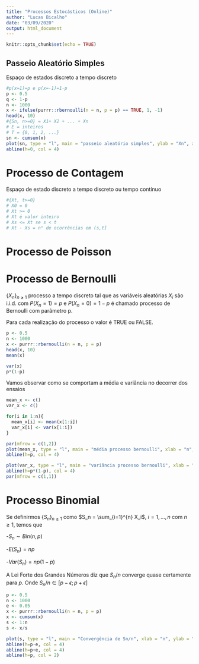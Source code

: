 ---
title: "Processos Estocásticos (Online)"
author: "Lucas Bicalho"
date: "03/09/2020"
output: html_document
---

```{r setup, include=FALSE}
knitr::opts_chunk$set(echo = TRUE)
```

## Passeio Aleatório Simples
Espaço de estados discreto a tempo discreto

```{r}
#p(x=1)=p e p(x=-1)=1-p
p <- 0.5
q <- 1-p
n <- 1000
x <- ifelse(purrr::rbernoulli(n = n, p = p) == TRUE, 1, -1)
head(x, 10)
#{Sn, n>=0} = X1+ X2 + ... + Xn
# E = inteiros
# T = {0, 1, 2, ...}
sn <- cumsum(x)
plot(sn, type = "l", main = "passeio aleatório simples", ylab = "Xn", xlab = "n")
abline(h=0, col = 4)
```

# Processo de Contagem
Espaço de estado discreto a tempo discreto ou tempo contínuo
```{r}
#{Xt, t>=0}
# X0 = 0
# Xt >= 0
# Xt é valor inteiro
# Xs <= Xt se s < t
# Xt - Xs = n° de ocorrências em (s,t]


```

# Processo de Poisson

# Processo de Bernoulli
$\{X_n\}_{n\geq1}$ processo a tempo discreto tal que as variáveis aleatórias $X_i$ são i.i.d. com $P(X_n=1)=p$ e $P(X_n=0)=1-p$ é chamado processo de Bernoulli com parâmetro p.

Para cada realização do processo o valor é TRUE ou FALSE.

```{r}
p <- 0.5
n <- 1000
x <- purrr::rbernoulli(n = n, p = p)
head(x, 10)
mean(x)

var(x) 
p*(1-p)
```

Vamos observar como se comportam a média e variância no decorrer dos ensaios

```{r}
mean_x <- c()
var_x <- c()

for(i in 1:n){
  mean_x[i] <- mean(x[1:i])
  var_x[i] <- var(x[1:i])
}

par(mfrow = c(1,2))
plot(mean_x, type = "l", main = "média processo bernoulli", xlab = "n", ylab = "E(Xn)", ylim = c(0,1), lwd = 2)
abline(h=p, col = 4)

plot(var_x, type = "l", main = "variância processo bernoulli", xlab = "n", ylab = "Var(Xn)", ylim = c(0,1), lwd = 2)
abline(h=p*(1-p), col = 4)
par(mfrow = c(1,1))

```


# Processo Binomial

Se definirmos $\{S_n\}_{n\geq1}$ como $S_n = \sum_{i=1}^{n} X_i$, $i=1,\ldots,n$ com $n\geq1$, temos que 

  -$S_n \sim Bin(n,p)$
  
  -$E(S_n) = np$
  
  -$Var(S_n) = np(1-p)$

A Lei Forte dos Grandes Números diz que $S_n/n$ converge quase certamente para $p$. Onde $S_n/n \in [p-\epsilon; p+\epsilon]$

```{r}
p <- 0.5
n <- 1000
e <- 0.05
x <- purrr::rbernoulli(n = n, p = p)
x <- cumsum(x)
s <- 1:n
s <- x/s

plot(s, type = "l", main = "Convergência de Sn/n", xlab = "n", ylab = "Sn/n", ylim = c(0,1), lwd = 2)
abline(h=p-e, col = 4)
abline(h=p+e, col = 4)
abline(h=p, col = 2)
```


